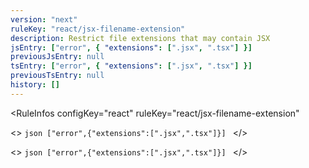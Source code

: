 ```yaml
---
version: "next"
ruleKey: "react/jsx-filename-extension"
description: Restrict file extensions that may contain JSX
jsEntry: ["error", { "extensions": [".jsx", ".tsx"] }]
previousJsEntry: null
tsEntry: ["error", { "extensions": [".jsx", ".tsx"] }]
previousTsEntry: null
history: []
---
```


<RuleInfos 
  configKey="react" 
  ruleKey="react/jsx-filename-extension" 
>
  <>
    ```json
    ["error",{"extensions":[".jsx",".tsx"]}]
    ```
  </>

  <>
    ```json
    ["error",{"extensions":[".jsx",".tsx"]}]
    ```
  </>
</RuleInfos>
